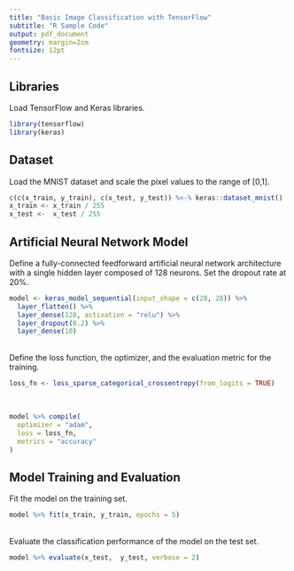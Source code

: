 ```yaml
---
title: "Basic Image Classification with TensorFlow"
subtitle: "R Sample Code"
output: pdf_document
geometry: margin=2cm
fontsize: 12pt
---
```


## Libraries

Load TensorFlow and Keras libraries.
\
```r
library(tensorflow)
library(keras)
```

## Dataset

Load the MNIST dataset and scale the pixel values to the range of [0,1].
\
```r
c(c(x_train, y_train), c(x_test, y_test)) %<-% keras::dataset_mnist()
x_train <- x_train / 255
x_test <-  x_test / 255
```

## Artificial Neural Network Model

Define a fully-connected feedforward artificial neural network architecture with a single hidden layer composed of 128 neurons. Set the dropout rate at 20%.
\
```r
model <- keras_model_sequential(input_shape = c(28, 28)) %>%
  layer_flatten() %>%
  layer_dense(128, activation = "relu") %>%
  layer_dropout(0.2) %>%
  layer_dense(10)
```
\
Define the loss function, the optimizer, and the evaluation metric for the training.
\
```r
loss_fn <- loss_sparse_categorical_crossentropy(from_logits = TRUE)
```
\
```r
model %>% compile(
  optimizer = "adam",
  loss = loss_fn,
  metrics = "accuracy"
)
```

## Model Training and Evaluation

Fit the model on the training set.
\
```r
model %>% fit(x_train, y_train, epochs = 5)
```
\
Evaluate the classification performance of the model on the test set.
\
```r
model %>% evaluate(x_test,  y_test, verbose = 2)
```








